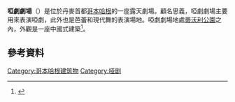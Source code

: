 '''啞劇劇場'''（{{lang-da|Pantomimeteateret}}）是位於丹麥首都[[哥本哈根|哥本哈根]]的一座露天劇場。顧名思義，啞劇劇場主要用來表演啞劇，此外也是芭蕾和現代舞的表演場地。啞劇劇場地處[[蒂沃利公園|蒂沃利公園]]之內，外觀是一座中國式建築<ref name=Ostergaard>{{cite web|url=http://www.erikoest.dk/pt_uk.htm#top|title=Pantomimes|publisher=Erik Østergaard|accessdate=2009-06-22|archive-date=2020-08-09|archive-url=https://web.archive.org/web/20200809175534/https://erikoest.dk/pt_uk.htm#top|dead-url=no}}</ref>。
==參考資料==
{{reflist}}
{{coord|55.6745|N|12.5665|E|source:kolossus-dewiki|display=title}}
[[Category:哥本哈根建筑物|Category:哥本哈根建筑物]]
[[Category:哑剧|Category:哑剧]]